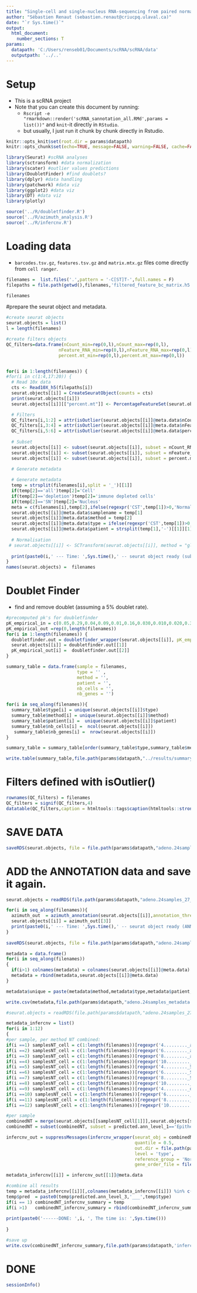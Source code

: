 ---
title: "Single-cell and single-nucleus RNA-sequencing from paired normal-adenocarcinoma lung samples provides both common and discordant biological insights"
author: "Sébastien Renaut (sebastien.renaut@criucpq.ulaval.ca)"
date: "`r Sys.time()`"
output:
  html_document:
    number_sections: T
params:
  datapath: 'C:/Users/renseb01/Documents/scRNA/scRNA/data'
  outputpath: '../..' 
---

# Setup  
* This is a scRNA project 
* Note that you can create this document by running:  
  * `Rscript -e "rmarkdown::render('scRNA_sannotation_all.RMd',params = list())"` and `knit`-it directly in `RStudio`.
  * but usually, I just run it chunk by chunk directly in Rstudio.
  
```{r, setup,echo=FALSE}
knitr::opts_knit$set(root.dir = params$datapath)
knitr::opts_chunk$set(echo=TRUE, message=FALSE, warning=FALSE, cache=FALSE, cache.lazy=FALSE)
```

```{r, requirements}
library(Seurat) #scRNA analyses
library(sctransform) #data normalization
library(scater) #outlier values predictions
library(DoubletFinder) #find doublets? 
library(dplyr) #data handling
library(patchwork) #data viz
library(ggplot2) #data viz
library(DT) #data viz
library(plotly)

source('../R/doubletfinder.R')
source('../R/azimuth_analysis.R')
source('../R/infercnv.R')
```

# Loading data  
  * `barcodes.tsv.gz`, `features.tsv.gz` and `matrix.mtx.gz` files come directly from  `cell ranger`.
```{r filenames,message  = T, fig.width = 11, fig.height=8,echo=T}  
filenames =  list.files('.',pattern = '-C[ST]T-',full.names = F)
filepaths = file.path(getwd(),filenames,'filtered_feature_bc_matrix.h5')

filenames
```

#prepare the seurat object and metadata.
```{r qc,message  = T}  
#create seurat objects
seurat.objects = list()
l = length(filenames)

#create filters objects
QC_filters=data.frame(nCount_min=rep(0,l),nCount_max=rep(0,l),
                    nFeature_RNA_min=rep(0,l),nFeature_RNA_max=rep(0,l),
                    percent.mt_min=rep(0,l),percent.mt_max=rep(0,l))


for(i in 1:length(filenames)) {
#for(i in c(1:4,17:20)) {
  # Read 10x data
  cts <- Read10X_h5(filepaths[i])
  seurat.objects[[i]] = CreateSeuratObject(counts = cts)
  print(seurat.objects[[i]])
  seurat.objects[[i]][["percent.mt"]] <- PercentageFeatureSet(seurat.objects[[i]], pattern = "^MT-")

  # Filters
  QC_filters[i,1:2] = attr(isOutlier(seurat.objects[[i]]@meta.data$nCount),'thresholds')
  QC_filters[i,3:4] = attr(isOutlier(seurat.objects[[i]]@meta.data$nFeature_RNA),'thresholds')
  QC_filters[i,5:6] = attr(isOutlier(seurat.objects[[i]]@meta.data$percent.mt),'thresholds')
  
  # Subset
  seurat.objects[[i]] <- subset(seurat.objects[[i]], subset = nCount_RNA <  QC_filters[i,2])
  seurat.objects[[i]] <- subset(seurat.objects[[i]], subset = nFeature_RNA <  QC_filters[i,4])
  seurat.objects[[i]] <- subset(seurat.objects[[i]], subset = percent.mt <  ifelse(QC_filters[i,6]>25,25,QC_filters[i,6]))

  # Generate metadata
  
  # Generate metadata
  temp = strsplit(filenames[i],split = '_')[[1]]
  if(temp[2]=='all')temp[2]='Cell'
  if(temp[2]=='depletion')temp[2]='immune depleted cells'
  if(temp[2]=='SN')temp[2]='Nucleus'
  meta = c(filenames[i],temp[2],ifelse(regexpr('CST',temp[1])>0,'Normal','Tumor'),strsplit(temp[1],fixed = T,'-')[[1]][2])
  seurat.objects[[i]]@meta.data$samplename = temp[1]
  seurat.objects[[i]]@meta.data$method = temp[2]
  seurat.objects[[i]]@meta.data$type = ifelse(regexpr('CST',temp[1])>0,'Normal','Tumor')
  seurat.objects[[i]]@meta.data$patient = strsplit(temp[1],'-')[[1]][1]
  
  # Normalisation
 # seurat.objects[[i]] <- SCTransform(seurat.objects[[i]], method = "glmGamPoi", vars.to.regress = "percent.mt", verbose = F)
  
  print(paste0(i,' --- Time: ',Sys.time(),' -- seurat object ready (subsetting, normalisation)'))
}
names(seurat.objects) =  filenames
```


# Doublet Finder
  * find and remove doublet (assuming a 5% doublet rate).
```{r doublet finder, echo=T, message=FALSE, warning=FALSE,include = FALSE, timehook=T}
#precomputed pk's for doubletfinder
pK_empirical_in = c(0.05,0.29,0.04,0.09,0.01,0.16,0.030,0.010,0.020,0.300,0.300,0.001,0.210,0.060,0.010,0.090,0.240,0.040,0.2,0.19,0.03,0.24,0.05,0.02)
pK_empirical_out =rep(0,length(filenames))
for(i in 1:length(filenames)) {
  doubletfinder.out = doubletfinder_wrapper(seurat.objects[[i]], pK_empirical = pK_empirical_in[i])
  seurat.objects[[i]] = doubletfinder.out[[1]]
  pK_empirical_out[i] =  doubletfinder.out[[2]]
}
```

```{r results, message=T}
summary_table = data.frame(sample = filenames,
                           type = '' ,
                           method = '',
                           patient = '',
                           nb_cells = '',
                           nb_genes = '')

for(i in seq_along(filenames)){
  summary_table$type[i] = unique(seurat.objects[[i]]$type)
  summary_table$method[i] = unique(seurat.objects[[i]]$method)
  summary_table$patient[i] =  unique(seurat.objects[[i]]$patient)
  summary_table$nb_cells[i] =  ncol(seurat.objects[[i]])
   summary_table$nb_genes[i] =  nrow(seurat.objects[[i]])
}

summary_table = summary_table[order(summary_table$type,summary_table$method),]

write.table(summary_table,file.path(params$datapath,"../results/summary_table.csv"),row.names = F, quote = F,sep = '\t')

```



# Filters defined with isOutlier()
```{r DTfilter,echo =F, message = T} 
rownames(QC_filters) = filenames
QC_filters = signif(QC_filters,4)
datatable(QC_filters,caption = htmltools::tags$caption(htmltools::strong("Filters as calculated by isOutlier()"), style="color:darkred"))
```


# SAVE DATA  
```{r SAVE DATA,message  = T, fig.width = 11, fig.height=8,echo=T}  
saveRDS(seurat.objects, file = file.path(params$datapath,"adeno.24samples_27_07_23.rds"))
```


# ADD the ANNOTATION data and save it again. 
```{r annotation_cnv}
seurat.objects = readRDS(file.path(params$datapath,"adeno.24samples_27_07_23.rds"))

for(i in seq_along(filenames)){
  azimuth_out  = azimuth_annotation(seurat.objects[[i]],annotation_threshold = 0.5,v2=T)
  seurat.objects[[i]] = azimuth_out[[3]]
  print(paste0(i,' --- Time: ',Sys.time(),' -- seurat object ready (ANNOTATION)'))
}
  
saveRDS(seurat.objects, file = file.path(params$datapath,"adeno.24samples_27_07_23cnv.rds"))

metadata = data.frame()
for(i in seq_along(filenames))
{
  if(i>1) colnames(metadata) = colnames(seurat.objects[[i]]@meta.data) 
  metadata = rbind(metadata,seurat.objects[[i]]@meta.data)
}

metadata$unique = paste(metadata$method,metadata$type,metadata$patient,sep = '___')

write.csv(metadata,file.path(params$datapath,"adeno.24samples_metadata.csv"))

```


```{r infercnv}
#seurat.objects = readRDS(file.path(params$datapath,"adeno.24samples_27_07_23CNV.rds"))

metadata_infercnv = list()
for(i in 1:12)
{
#per sample, per method NT combined:
if(i ==1) samplesNT_cell = c(1:length(filenames))[regexpr('4........._all_',filenames)>0]
if(i ==2) samplesNT_cell = c(1:length(filenames))[regexpr('6........._all_',filenames)>0]
if(i ==3) samplesNT_cell = c(1:length(filenames))[regexpr('8........._all_',filenames)>0]
if(i ==4) samplesNT_cell = c(1:length(filenames))[regexpr('10........._all_',filenames)>0]
if(i ==5) samplesNT_cell = c(1:length(filenames))[regexpr('4........._SN_',filenames)>0]
if(i ==6) samplesNT_cell = c(1:length(filenames))[regexpr('6........._SN_',filenames)>0]
if(i ==7) samplesNT_cell = c(1:length(filenames))[regexpr('8........._SN_',filenames)>0]
if(i ==8) samplesNT_cell = c(1:length(filenames))[regexpr('10........._SN_',filenames)>0]
if(i ==9) samplesNT_cell = c(1:length(filenames))[regexpr('4........._depletion_',filenames)>0]
if(i ==10) samplesNT_cell = c(1:length(filenames))[regexpr('6........._depletion_',filenames)>0]
if(i ==11) samplesNT_cell = c(1:length(filenames))[regexpr('8........._depletion_',filenames)>0]
if(i ==12) samplesNT_cell = c(1:length(filenames))[regexpr('10........._depletion_',filenames)>0]

#per sample
combinedNT = merge(seurat.objects[[samplesNT_cell[1]]],seurat.objects[samplesNT_cell[-1]])
combinedNT = subset(combinedNT, subset = predicted.ann_level_1=='Epithelial')

infercnv_out = suppressMessages(infercnv_wrapper(seurat_obj = combinedNT,
                                                 quantile = 0.5,
                                                 out.dir = file.path(params$datapath,'infercnv',paste0('combinedNT',i)),
                                                 level = 'type',
                                                 reference_group = 'Normal',
                                                 gene_order_file = file.path(params$datapath,'gencode.v43.primary_assembly.annotation.positional')))

metadata_infercnv[[i]] = infercnv_out[[1]]@meta.data

#combine all results
temp = metadata_infercnv[[i]][,colnames(metadata_infercnv[[i]]) %in% c('method','type','patient','predicted.ann_level_3','cnv_score','predicted.ann_level_3.score')]
temp$pred  = paste0(temp$predicted.ann_level_3,'___',temp$type)
if(i == 1) combinedNT_infercnv_summary = temp
if(i >1)   combinedNT_infercnv_summary = rbind(combinedNT_infercnv_summary,temp)
  
print(paste0('------DONE: ',i, ', The time is: ',Sys.time()))
  
}

#save up
write.csv(combinedNT_infercnv_summary,file.path(params$datapath,'infercnv/combinedNT_infercnv_summary.csv'))
```





# DONE  
```{r done,message  = T}  
sessionInfo()
```


